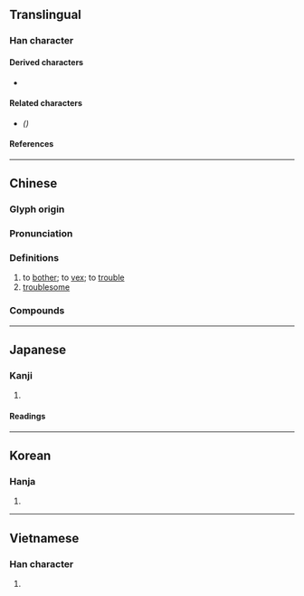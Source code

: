 {{also|烦}}
{{character info}}
==Translingual==

===Han character===
{{stroke order|strokes=13}}
{{Han char|rn=86|rad=火|as=09|sn=13|four=91886|canj=FMBC|ids=⿰火頁}}

====Derived characters====
* {{l|mul|[[𫬆]]([[𫫏]]), [[𢶃]], [[𪹺]], [[𨆌]], [[𭆖]], [[薠]]([[𮐚]]), [[𨆜]]}}

====Related characters====
* {{l|mul|[[烦]]}} ''({{w|Simplified Chinese}})''

====References====
{{Han ref|kx=0678.030|dkj=19229|dj=1089.060|hdz=32216.050|uh=7169}}

----

==Chinese==
{{zh-forms|s=烦}}

===Glyph origin===
{{Han etym}}

===Pronunciation===
{{zh-pron
|m=fán
|m-s=fan2
|c=faan4
|h=pfs=fàn
|md=
|mn=hoân
|w=
|mc=y
|oc=y
|cat=n,v,a
}}

===Definitions===
{{zh-hanzi}}

# to [[bother]]; to [[vex]]; to [[trouble]]
# [[troublesome]]

===Compounds===
{{zh-der|不憚其煩|不煩惱|央煩|不奈煩|不憚煩|奉煩|心煩慮亂|憂煩|惹麻煩|心煩技癢|奈煩|心煩意亂|心煩|不煩|不厭其煩|不耐煩|不耐心煩|不勝其煩|內煩|厭煩|動煩|嘖有煩言|煩囂|煩劇|找麻煩|煩膩|煩勞|煩囂喧鬧|案牘勞煩|憚煩|煩絮|煩複|煩熱|煩言|煩惱|滌煩|煩忙|煩猥|煩言碎語|煩吵|撥煩理劇|煩細|煩想|激煩|煩法|磨煩|相煩|煩苛|省煩從簡|搗麻煩|煩心|發煩|撥煩理難|甄煩就簡|煩難|煩人|煩雜|煩躁|煩費|煩請|煩言碎辭|煩文|煩數|煩擾|煩懣|煩愁|煩惱絲|煩悶|煩富|煩天惱地|煩問|煩厭|煩冗|煩慮|煩瑣|煩亂|沒耐煩|煩冤|絮煩|耐煩|道煩惱|起煩|食少事煩|麻煩|頻煩|話休絮煩|自尋煩惱|車殆馬煩|累煩|要言不煩|膩煩|自找麻煩}}

{{zh-cat|Intermediate}}

----

==Japanese==

===Kanji===
{{ja-kanji|grade=c|rs=火09}}

# {{rfdef|ja|sort=火09}}

====Readings====
{{ja-readings
|goon=ぼん
|kanon=はん
|kun=わずら-う<わずら-ふ, わずら-わす<わずら-はす<!--, わずら-わし<わずら-はし-->
}}

----

==Korean==

===Hanja===
{{ko-hanja|hangeul=번|eumhun=|rv=beon|mr=pŏn|y=pen}}

# {{rfdef|ko|sort=火09}}

----

==Vietnamese==

===Han character===
{{vi-hantu|[[phiền]]|rs=火09}}

# {{rfdef|vi|sort=火09}}